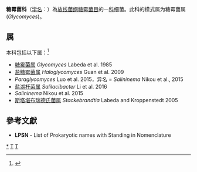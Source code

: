 {{Automatic taxobox
| taxon = Glycomycetaceae
| authority = Rainey et al., 1997
| parent authority = Labeda, 2015
| type genus = 糖霉菌属<br>Glycomyces
| type genus authority = Labeda et al., 1985
}}
'''糖霉菌科'''（[[学名|学名]]：{{lang|la|''Glycomycetaceae''}}）為[[放线菌纲|放线菌纲]][[糖霉菌目|糖霉菌目]]的一[[科|科]]细菌。此科的模式属为糖霉菌属(''Glycomyces'')。

==属==
本科包括以下属：<ref>{{cite web |title=Glycomycetaceae |url=https://www.gbif.org/species/8080 |website=GBIF}}</ref>
* [[糖霉菌属|糖霉菌属]] ''Glycomyces'' Labeda et al. 1985
* [[盐糖霉菌属|盐糖霉菌属]] ''Haloglycomyces'' Guan et al. 2009
* ''Paraglycomyces'' Luo et al. 2015，异名 = ''Salininema'' Nikou et al., 2015
* [[盐湖杆菌属|盐湖杆菌属]] ''Salilacibacter'' Li et al. 2016
* ''Salininema'' Nikou et al. 2015
* [[斯塔堪布瑞德氏菌属|斯塔堪布瑞德氏菌属]] ''Stackebrandtia'' Labeda and Kroppenstedt 2005

==參考文獻==
{{reflist}}
* '''LPSN''' - List of Prokaryotic names with Standing in Nomenclature

{{taxonbar}}

[[Category:_糖霉菌科|*]]
[[Category:_糖霉菌目|T]]
[[Category:1997年描述的分类群|T]]
